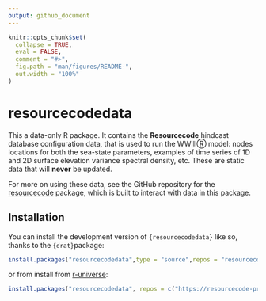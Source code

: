 ```yaml
---
output: github_document
---
```


<!-- README.md is generated from README.Rmd. Please edit that file -->

```r
knitr::opts_chunk$set(
  collapse = TRUE,
  eval = FALSE,
  comment = "#>",
  fig.path = "man/figures/README-",
  out.width = "100%"
)
```

# resourcecodedata

This a data-only R package. It contains the **Resourcecode** hindcast database configuration data, that is used to run the WWIIIⓇ model:
nodes locations for both the sea-state parameters, examples of time series of 1D and 2D surface elevation variance spectral density, etc. These are static data that will **never** be updated.

For more on using these data, see the GitHub repository for the [resourcecode](https://github.com/Resourcecode-project/r-resourcecode) package, which is built to interact with data in this package.

## Installation

You can install the development version of `{resourcecodedata}` like so, thanks to the `{drat}`package:

```r
install.packages("resourcecodedata",type = "source",repos = "resourcecode-project.github.io/drat")
```

or from install from
[r-universe](https://resourcecode-project.r-universe.dev/resourcecodedata):

```r
install.packages("resourcecodedata", repos = c("https://resourcecode-project.r-universe.dev", "https://cloud.r-project.org"))
```

